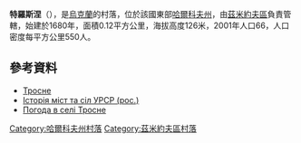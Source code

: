 {{coord|49|46|55|N|36|9|40|E|scale:100000_region:UA|display=title}}

'''特羅斯涅'''（{{lang-uk|Тросне}}），是[[烏克蘭|烏克蘭]]的村落，位於該國東部[[哈爾科夫州|哈爾科夫州]]，由[[茲米約夫區|茲米約夫區]]負責管轄，始建於1680年，面積0.12平方公里，海拔高度126米，2001年人口66，人口密度每平方公里550人。

==參考資料==
* [http://w1.c1.rada.gov.ua/pls/z7502/A005?rdat1=10.09.2011&rf7571=33129 Тросне]
* [http://www.igsu.org.ua/Harkovskja.obl/Zmievskij.rajon/Timczenki.html Історія міст та сіл УРСР (рос.)]{{dead link|date=2018年1月 |bot=InternetArchiveBot |fix-attempted=yes }}
* [http://weather.in.ua/ua/har'kovskaja/26465 Погода в селі Тросне] {{Wayback|url=http://weather.in.ua/ua/har%27kovskaja/26465 |date=20160323034836 }}

{{DEFAULTSORT:Тросне}}
[[Category:哈爾科夫州村落|Category:哈爾科夫州村落]]
[[Category:茲米約夫區村落|Category:茲米約夫區村落]]


{{Kharkiv-geo-stub}}